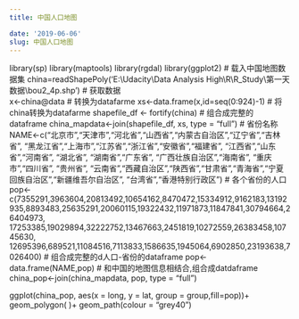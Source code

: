 ---
title: 中国人口地图

date: '2019-06-06'
slug: 中国人口地图
---

library(sp)
library(maptools)
library(rgdal)
library(ggplot2)
# 载入中国地图数据集
china=readShapePoly('E:\\Udacity\\Data Analysis High\\R\\R_Study\\第一天数据\\bou2_4p.shp')
# 获取数据      
x<-china@data
# 转换为datafarme
xs<-data.frame(x,id=seq(0:924)-1)
# 将china转换为datafarme
shapefile_df <- fortify(china)
# 组合成完整的dataframe
china_mapdata<-join(shapefile_df, xs, type = "full") 
# 省份名称
NAME<-c("北京市","天津市","河北省","山西省","内蒙古自治区","辽宁省","吉林省",
        "黑龙江省","上海市","江苏省","浙江省","安徽省","福建省", "江西省","山东省","河南省",
        "湖北省", "湖南省","广东省", "广西壮族自治区","海南省", "重庆市","四川省", "贵州省",
        "云南省","西藏自治区","陕西省","甘肃省","青海省","宁夏回族自治区","新疆维吾尔自治区", 
        "台湾省","香港特别行政区")
# 各个省份的人口
pop<-c(7355291,3963604,20813492,10654162,8470472,15334912,9162183,13192935,8893483,25635291,20060115,19322432,11971873,11847841,30794664,26404973,
       17253385,19029894,32222752,13467663,2451819,10272559,26383458,10745630,
       12695396,689521,11084516,7113833,1586635,1945064,6902850,23193638,7026400)
# 组合成完整的d人口-省份的dataframe
pop<-data.frame(NAME,pop)
# 和中国的地图信息相结合,组合成datdaframe
china_pop<-join(china_mapdata, pop, type = "full")

ggplot(china_pop, aes(x = long, y = lat, group = group,fill=pop))+
  geom_polygon( )+
  geom_path(colour = "grey40")